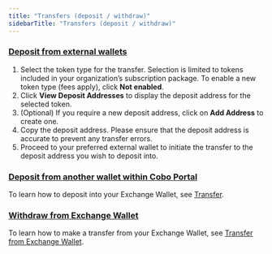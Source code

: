 ```yaml
---
title: "Transfers (deposit / withdraw)"
sidebarTitle: "Transfers (deposit / withdraw)"
---
```


### <u>**Deposit from external wallets**</u>

1. Select the token type for the transfer. Selection is limited to tokens included in your organization’s subscription package. To enable a new token type (fees apply), click **Not enabled**.
2. Click **View Deposit Addresses** to display the deposit address for the selected token.
3. (Optional) If you require a new deposit address, click on **Add Address** to create one.
4. Copy the deposit address. Please ensure that the deposit address is accurate to prevent any transfer errors.
5. Proceed to your preferred external wallet to initiate the transfer to the deposit address you wish to deposit into.

### <u>**Deposit from another wallet within Cobo Portal**</u>

To learn how to deposit into your Exchange Wallet, see [Transfer](https://cobo-6.mintlify.app/cobo-portal/transfer/introduction).

### <u>**Withdraw from Exchange Wallet**</u>

To learn how to make a transfer from your Exchange Wallet, see [Transfer from Exchange Wallet](https://cobo-6.mintlify.app/cobo-portal/transfer/transfer-from-exchange).
